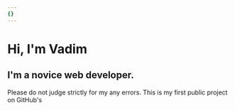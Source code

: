 ```yaml
---
{}
---
```

# **Hi, I'm Vadim**

## I'm a novice web developer.

Please do not judge strictly for my any errors. This is my first public project on GitHub's
